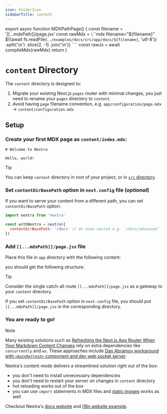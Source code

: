 ```yaml
---
icon: FolderIcon
sidebarTitle: content
---
```



export async function MDXPathPage() {
  const filename = '[[...mdxPath]]/page.jsx'
  const rawMdx = `\`\`\`mdx filename="${filename}"
${(await fs.readFile(`../examples/docs/src/app/docs/${filename}`, 'utf-8'))
  .split('\n')
  .slice(2, -1)
  .join('\n')}
\`\`\``
  const rawJs = await compileMdx(rawMdx)
  return <MDXRemote compiledSource={rawJs} />
}

# `content` Directory

The `content` directory is designed to:

1. Migrate your existing Next.js `pages` router with minimal changes, you just
   need to rename your `pages` directory to `content`.
1. Avoid having `page` filename convention, e.g. `app/configuration/page.mdx` ->
   `content/configuration.mdx`

## Setup

<Steps>

### Create your first MDX page as `content/index.mdx`:

```mdx filename="content/index.mdx"
# Welcome to Nextra

Hello, world!
```

> [!TIP]
>
> You can keep `content` directory in root of your project, or in
> [`src` directory](./src-directory).

### Set `contentDirBasePath` option in `next.config` file (_optional_)

If you want to serve your content from a different path, you can set
`contentDirBasePath` option:

```js filename="next.config.mjs" {4}
import nextra from 'nextra'

const withNextra = nextra({
  contentDirBasePath: '/docs' // Or even nested e.g. `/docs/advanced`
})
```

### Add `[[...mdxPath]]/page.jsx` file

Place this file in `app` directory with the following content:

<MDXPathPage />

you should get the following structure:

<FileTree>
  <FileTree.Folder name="app" open>
    <FileTree.File name="layout.jsx" />
    <FileTree.Folder name="[[...mdxPath]]" open active>
      <FileTree.File name="page.jsx" active />
    </FileTree.Folder>
  </FileTree.Folder>
  <FileTree.Folder name="content" open>
    <FileTree.File name="index.mdx" />
  </FileTree.Folder>
  <FileTree.File name="next.config.js" />
  <FileTree.File name="package.json" />
</FileTree>

> [!TIP]
>
> Consider the single catch-all route `[[...mdxPath]]/page.jsx` as a gateway to
> your `content` directory.
>
> If you set `contentDirBasePath` option in `next.config` file, you should put
> `[[...mdxPath]]/page.jsx` in the corresponding directory.

### You are ready to go!

> [!NOTE]
>
> Many existing solutions such as
> [Refreshing the Next.js App Router When Your Markdown Content Changes](https://steveruiz.me/posts/nextjs-refresh-content)
> rely on extra dependencies like `concurrently` and `ws`. These approaches
> include
> [Dan Abramov workaround with `<AutoRefresh>` component and dev web socket server](https://github.com/hashicorp/next-remote-watch/issues/42#issuecomment-1794052655).
>
> Nextra's content mode delivers a streamlined solution right out of the box:
>
> - you don't need to install unnecessary dependencies
> - you don't need to restart your server on changes in `content` directory
> - hot reloading works out of the box
> - you can use `import` statements in MDX files and
>   [static images](https://nextra.site/docs/guide/image#static-image) works as
>   well
>
> Checkout Nextra's
> [docs website](https://github.com/shuding/nextra/tree/d5cb1bc0e84494cbcc8decbae56fb091ce9999f0/examples/docs)
> and
> [i18n website example](https://github.com/shuding/nextra/tree/d5cb1bc0e84494cbcc8decbae56fb091ce9999f0/examples/swr-site).

</Steps>
